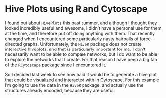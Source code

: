 # Hive Plots using R and Cytoscape

I found out about `HivePlots` this past summer, and although I thought they looked incredibly useful and awesome, I didn't
have a personal use for them at the time, and therefore put off doing anything with them. That recently changed when I 
encountered some particularly nasty hairballs of force-directed graphs. Unfortunately, the `HiveR` package does not
create interactive hiveplots, and that is particularly important for me. I don't necessarily want to be able to compare
networks, but I do want to be able to explore the networks that I create. For that reason I have been a big fan of the `RCytoscape` package since I encountered it.

So I decided last week to see how hard it would be to generate a hive plot that could be visualized and interacted with in 
Cytoscape. For this example I'm going to use the data in the `HiveR` package, and actually use the structures already 
encoded, because they are useful.

